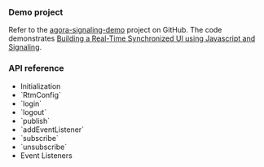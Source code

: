 <PlatformWrapper platform="web">

### Demo project

Refer to the [agora-signaling-demo](https://github.com/digitallysavvy/agora-signaling-demo) project on GitHub. The code demonstrates [Building a Real-Time Synchronized UI using Javascript and Signaling](https://medium.com/agora-io/building-a-real-time-synchronized-ui-using-javascript-and-signaling-642a225f3a3d).

### API reference

* <Link to="{{Global.API_REF_SIG_WEB}}#initialization">Initialization</Link>
* <Link to="{{Global.API_REF_SIG_ANDROID}}#configrtmpropsag_platform">`RtmConfig`</Link>
* <Link to="{{Global.API_REF_SIG_WEB}}#configloginpropsag_platform">`login`</Link>
* <Link to="{{Global.API_REF_SIG_WEB}}#configlogoutpropsag_platform">`logout`</Link>
* <Link to="{{Global.API_REF_SIG_WEB}}#messagepublishpropsag_platform">`publish`</Link>
* <Link to="{{Global.API_REF_SIG_WEB}}#add-event-listeners">`addEventListener`</Link>
* <Link to="{{Global.API_REF_SIG_WEB}}#channelsubscribepropsag_platform">`subscribe`</Link>
* <Link to="{{Global.API_REF_SIG_WEB}}#channelunsubscribepropsag_platform">`unsubscribe`</Link>
* <Link to="{{Global.API_REF_SIG_WEB}}#event-listeners">Event Listeners</Link>

</PlatformWrapper>